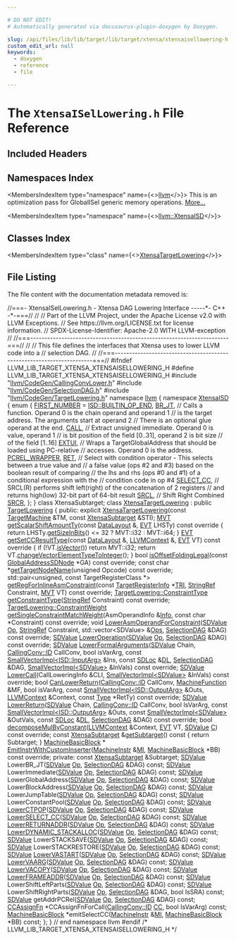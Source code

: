 ```yaml
---

# DO NOT EDIT!
# Automatically generated via docusaurus-plugin-doxygen by Doxygen.

slug: /api/files/lib/lib/target/lib/target/xtensa/xtensaisellowering-h
custom_edit_url: null
keywords:
  - doxygen
  - reference
  - file

---
```





# The `XtensaISelLowering.h` File Reference

<DoxygenPage pluginConfig={pluginConfig}>



## Included Headers

<IncludesList>
<IncludesListItem
  filePath="llvm/CodeGen/CallingConvLower.h"
  permalink="/docs/api/files/include/include/llvm/include/llvm/codegen/callingconvlower-h"
  isLocal="true" />
<IncludesListItem
  filePath="llvm/CodeGen/SelectionDAG.h"
  permalink="/docs/api/files/include/include/llvm/include/llvm/codegen/selectiondag-h"
  isLocal="true" />
<IncludesListItem
  filePath="llvm/CodeGen/TargetLowering.h"
  permalink="/docs/api/files/include/include/llvm/include/llvm/codegen/targetlowering-h"
  isLocal="true" />
</IncludesList>

## Namespaces Index

<MembersIndex>

<MembersIndexItem
  type="namespace"
  name={<><a href="/docs/api/namespaces/llvm">llvm</a></>}>
This is an optimization pass for GlobalISel generic memory operations. <a href="/docs/api/namespaces/llvm/#details">More...</a>
</MembersIndexItem>

<MembersIndexItem
  type="namespace"
  name={<><a href="/docs/api/namespaces/llvm/xtensaisd">llvm::XtensaISD</a></>}>
</MembersIndexItem>

</MembersIndex>

## Classes Index

<MembersIndex>

<MembersIndexItem
  type="class"
  name={<><a href="/docs/api/classes/llvm/xtensatargetlowering">XtensaTargetLowering</a></>}>
</MembersIndexItem>

</MembersIndex>


## File Listing

The file content with the documentation metadata removed is:

<ProgramListing>

<Link id="l00001" /><CodeLine lineNumber="1"><span class="doxyHighlightComment">//===- XtensaISelLowering.h - Xtensa DAG Lowering Interface -----&#42;- C++ -&#42;-===//</span></CodeLine>
<Link id="l00002" /><CodeLine lineNumber="2"><span class="doxyHighlightComment">//</span></CodeLine>
<Link id="l00003" /><CodeLine lineNumber="3"><span class="doxyHighlightComment">// Part of the LLVM Project, under the Apache License v2.0 with LLVM Exceptions.</span></CodeLine>
<Link id="l00004" /><CodeLine lineNumber="4"><span class="doxyHighlightComment">// See https://llvm.org/LICENSE.txt for license information.</span></CodeLine>
<Link id="l00005" /><CodeLine lineNumber="5"><span class="doxyHighlightComment">// SPDX-License-Identifier: Apache-2.0 WITH LLVM-exception</span></CodeLine>
<Link id="l00006" /><CodeLine lineNumber="6"><span class="doxyHighlightComment">//</span></CodeLine>
<Link id="l00007" /><CodeLine lineNumber="7"><span class="doxyHighlightComment">//===----------------------------------------------------------------------===//</span></CodeLine>
<Link id="l00008" /><CodeLine lineNumber="8"><span class="doxyHighlightComment">//</span></CodeLine>
<Link id="l00009" /><CodeLine lineNumber="9"><span class="doxyHighlightComment">// This file defines the interfaces that Xtensa uses to lower LLVM code into a</span></CodeLine>
<Link id="l00010" /><CodeLine lineNumber="10"><span class="doxyHighlightComment">// selection DAG.</span></CodeLine>
<Link id="l00011" /><CodeLine lineNumber="11"><span class="doxyHighlightComment">//</span></CodeLine>
<Link id="l00012" /><CodeLine lineNumber="12"><span class="doxyHighlightComment">//===----------------------------------------------------------------------===//</span></CodeLine>
<Link id="l00013" /><CodeLine lineNumber="13"></CodeLine>
<Link id="l00014" /><CodeLine lineNumber="14"><span class="doxyHighlightPreprocessor">#ifndef LLVM&#95;LIB&#95;TARGET&#95;XTENSA&#95;XTENSAISELLOWERING&#95;H</span></CodeLine>
<Link id="l00015" /><CodeLine lineNumber="15"><span class="doxyHighlightPreprocessor">#define LLVM&#95;LIB&#95;TARGET&#95;XTENSA&#95;XTENSAISELLOWERING&#95;H</span></CodeLine>
<Link id="l00016" /><CodeLine lineNumber="16"></CodeLine>
<Link id="l00017" /><CodeLine lineNumber="17"><span class="doxyHighlightPreprocessor">#include &quot;<a href="/docs/api/files/include/include/llvm/include/llvm/codegen/callingconvlower-h">llvm/CodeGen/CallingConvLower.h</a>&quot;</span></CodeLine>
<Link id="l00018" /><CodeLine lineNumber="18"><span class="doxyHighlightPreprocessor">#include &quot;<a href="/docs/api/files/include/include/llvm/include/llvm/codegen/selectiondag-h">llvm/CodeGen/SelectionDAG.h</a>&quot;</span></CodeLine>
<Link id="l00019" /><CodeLine lineNumber="19"><span class="doxyHighlightPreprocessor">#include &quot;<a href="/docs/api/files/include/include/llvm/include/llvm/codegen/targetlowering-h">llvm/CodeGen/TargetLowering.h</a>&quot;</span></CodeLine>
<Link id="l00020" /><CodeLine lineNumber="20"></CodeLine>
<Link id="l00021" /><CodeLine lineNumber="21"><span class="doxyHighlightKeyword">namespace </span><span class="doxyHighlight"><a href="/docs/api/namespaces/llvm">llvm</a> &#123;</span></CodeLine>
<Link id="l00022" /><CodeLine lineNumber="22"></CodeLine>
<Link id="l00023" /><CodeLine lineNumber="23" lineLink="/docs/api/namespaces/llvm/xtensaisd"><span class="doxyHighlightKeyword">namespace </span><span class="doxyHighlight"><a href="/docs/api/namespaces/llvm/xtensaisd">XtensaISD</a> &#123;</span></CodeLine>
<Link id="l00024" /><CodeLine lineNumber="24"><span class="doxyHighlightKeyword">enum</span><span class="doxyHighlight"> &#123;</span></CodeLine>
<Link id="l00025" /><CodeLine lineNumber="25" lineLink="/docs/api/namespaces/llvm/xtensaisd/#a3eb6226de105f9ca6357897d03118c68ae36b7407032825e0b315e3289caa6b16"><span class="doxyHighlight">  <a href="/docs/api/namespaces/llvm/xtensaisd/#a3eb6226de105f9ca6357897d03118c68ae36b7407032825e0b315e3289caa6b16">FIRST&#95;NUMBER</a> = <a href="/docs/api/namespaces/llvm/isd/#a22ea9cec080dd5f4f47ba234c2f59110a477ef80c70c7359199eace0e5d3133b1">ISD::BUILTIN&#95;OP&#95;END</a>,</span></CodeLine>
<Link id="l00026" /><CodeLine lineNumber="26" lineLink="/docs/api/namespaces/llvm/xtensaisd/#a3eb6226de105f9ca6357897d03118c68a5f2a10771a35d4c75e8faed9142f86e0"><span class="doxyHighlight">  <a href="/docs/api/namespaces/llvm/xtensaisd/#a3eb6226de105f9ca6357897d03118c68a5f2a10771a35d4c75e8faed9142f86e0">BR&#95;JT</a>,</span></CodeLine>
<Link id="l00027" /><CodeLine lineNumber="27"></CodeLine>
<Link id="l00028" /><CodeLine lineNumber="28"><span class="doxyHighlight">  </span><span class="doxyHighlightComment">// Calls a function.  Operand 0 is the chain operand and operand 1</span></CodeLine>
<Link id="l00029" /><CodeLine lineNumber="29"><span class="doxyHighlight">  </span><span class="doxyHighlightComment">// is the target address.  The arguments start at operand 2</span></CodeLine>
<Link id="l00030" /><CodeLine lineNumber="30"><span class="doxyHighlight">  </span><span class="doxyHighlightComment">// There is an optional glue operand at the end.</span></CodeLine>
<Link id="l00031" /><CodeLine lineNumber="31" lineLink="/docs/api/namespaces/llvm/xtensaisd/#a3eb6226de105f9ca6357897d03118c68abe63db912fba08c534950d33d0f030b6"><span class="doxyHighlight">  <a href="/docs/api/namespaces/llvm/xtensaisd/#a3eb6226de105f9ca6357897d03118c68abe63db912fba08c534950d33d0f030b6">CALL</a>,</span></CodeLine>
<Link id="l00032" /><CodeLine lineNumber="32"></CodeLine>
<Link id="l00033" /><CodeLine lineNumber="33"><span class="doxyHighlight">  </span><span class="doxyHighlightComment">// Extract unsigned immediate. Operand 0 is value, operand 1</span></CodeLine>
<Link id="l00034" /><CodeLine lineNumber="34"><span class="doxyHighlight">  </span><span class="doxyHighlightComment">// is bit position of the field &#91;0..31&#93;, operand 2 is bit size</span></CodeLine>
<Link id="l00035" /><CodeLine lineNumber="35"><span class="doxyHighlight">  </span><span class="doxyHighlightComment">// of the field &#91;1..16&#93;</span></CodeLine>
<Link id="l00036" /><CodeLine lineNumber="36" lineLink="/docs/api/namespaces/llvm/xtensaisd/#a3eb6226de105f9ca6357897d03118c68ac5018082c4630e8399056e12b14289f4"><span class="doxyHighlight">  <a href="/docs/api/namespaces/llvm/xtensaisd/#a3eb6226de105f9ca6357897d03118c68ac5018082c4630e8399056e12b14289f4">EXTUI</a>,</span></CodeLine>
<Link id="l00037" /><CodeLine lineNumber="37"></CodeLine>
<Link id="l00038" /><CodeLine lineNumber="38"><span class="doxyHighlight">  </span><span class="doxyHighlightComment">// Wraps a TargetGlobalAddress that should be loaded using PC-relative</span></CodeLine>
<Link id="l00039" /><CodeLine lineNumber="39"><span class="doxyHighlight">  </span><span class="doxyHighlightComment">// accesses.  Operand 0 is the address.</span></CodeLine>
<Link id="l00040" /><CodeLine lineNumber="40" lineLink="/docs/api/namespaces/llvm/xtensaisd/#a3eb6226de105f9ca6357897d03118c68a0ae4f9ac3aad9262cc88d8589c79dda4"><span class="doxyHighlight">  <a href="/docs/api/namespaces/llvm/xtensaisd/#a3eb6226de105f9ca6357897d03118c68a0ae4f9ac3aad9262cc88d8589c79dda4">PCREL&#95;WRAPPER</a>,</span></CodeLine>
<Link id="l00041" /><CodeLine lineNumber="41" lineLink="/docs/api/namespaces/llvm/xtensaisd/#a3eb6226de105f9ca6357897d03118c68a0de4867f71e2762ccba487ed3a2ba115"><span class="doxyHighlight">  <a href="/docs/api/namespaces/llvm/xtensaisd/#a3eb6226de105f9ca6357897d03118c68a0de4867f71e2762ccba487ed3a2ba115">RET</a>,</span></CodeLine>
<Link id="l00042" /><CodeLine lineNumber="42"></CodeLine>
<Link id="l00043" /><CodeLine lineNumber="43"><span class="doxyHighlight">  </span><span class="doxyHighlightComment">// Select with condition operator - This selects between a true value and</span></CodeLine>
<Link id="l00044" /><CodeLine lineNumber="44"><span class="doxyHighlight">  </span><span class="doxyHighlightComment">// a false value (ops #2 and #3) based on the boolean result of comparing</span></CodeLine>
<Link id="l00045" /><CodeLine lineNumber="45"><span class="doxyHighlight">  </span><span class="doxyHighlightComment">// the lhs and rhs (ops #0 and #1) of a conditional expression with the</span></CodeLine>
<Link id="l00046" /><CodeLine lineNumber="46"><span class="doxyHighlight">  </span><span class="doxyHighlightComment">// condition code in op #4</span></CodeLine>
<Link id="l00047" /><CodeLine lineNumber="47" lineLink="/docs/api/namespaces/llvm/xtensaisd/#a3eb6226de105f9ca6357897d03118c68a010549c13b9242ca1660c3a322f75903"><span class="doxyHighlight">  <a href="/docs/api/namespaces/llvm/xtensaisd/#a3eb6226de105f9ca6357897d03118c68a010549c13b9242ca1660c3a322f75903">SELECT&#95;CC</a>,</span></CodeLine>
<Link id="l00048" /><CodeLine lineNumber="48"></CodeLine>
<Link id="l00049" /><CodeLine lineNumber="49"><span class="doxyHighlight">  </span><span class="doxyHighlightComment">// SRCL(R) performs shift left(right) of the concatenation of 2 registers</span></CodeLine>
<Link id="l00050" /><CodeLine lineNumber="50"><span class="doxyHighlight">  </span><span class="doxyHighlightComment">// and returns high(low) 32-bit part of 64-bit result</span></CodeLine>
<Link id="l00051" /><CodeLine lineNumber="51" lineLink="/docs/api/namespaces/llvm/xtensaisd/#a3eb6226de105f9ca6357897d03118c68a942e8c408c377c31d61c94a32ad7844e"><span class="doxyHighlight">  <a href="/docs/api/namespaces/llvm/xtensaisd/#a3eb6226de105f9ca6357897d03118c68a942e8c408c377c31d61c94a32ad7844e">SRCL</a>,</span></CodeLine>
<Link id="l00052" /><CodeLine lineNumber="52"><span class="doxyHighlight">  </span><span class="doxyHighlightComment">// Shift Right Combined</span></CodeLine>
<Link id="l00053" /><CodeLine lineNumber="53" lineLink="/docs/api/namespaces/llvm/xtensaisd/#a3eb6226de105f9ca6357897d03118c68a2ccc4c16b7e1057800a40e148996ef1c"><span class="doxyHighlight">  <a href="/docs/api/namespaces/llvm/xtensaisd/#a3eb6226de105f9ca6357897d03118c68a2ccc4c16b7e1057800a40e148996ef1c">SRCR</a>,</span></CodeLine>
<Link id="l00054" /><CodeLine lineNumber="54"><span class="doxyHighlight">&#125;;</span></CodeLine>
<Link id="l00055" /><CodeLine lineNumber="55"><span class="doxyHighlight">&#125;</span></CodeLine>
<Link id="l00056" /><CodeLine lineNumber="56"></CodeLine>
<Link id="l00057" /><CodeLine lineNumber="57"><span class="doxyHighlightKeyword">class </span><span class="doxyHighlight">XtensaSubtarget;</span></CodeLine>
<Link id="l00058" /><CodeLine lineNumber="58"></CodeLine>
<Link id="l00059" /><CodeLine lineNumber="59" lineLink="/docs/api/classes/llvm/xtensatargetlowering"><span class="doxyHighlightKeyword">class </span><span class="doxyHighlight"><a href="/docs/api/classes/llvm/xtensatargetlowering/#aba6b81d79ae2a26a70f9dedd4a21aee9">XtensaTargetLowering</a> : </span><span class="doxyHighlightKeyword">public</span><span class="doxyHighlight"> <a href="/docs/api/classes/llvm/targetlowering/#aaa96f111a59a7a2e7f9c689b344543df">TargetLowering</a> &#123;</span></CodeLine>
<Link id="l00060" /><CodeLine lineNumber="60"><span class="doxyHighlightKeyword">public</span><span class="doxyHighlight">:</span></CodeLine>
<Link id="l00061" /><CodeLine lineNumber="61"><span class="doxyHighlight">  </span><span class="doxyHighlightKeyword">explicit</span><span class="doxyHighlight"> <a href="/docs/api/classes/llvm/xtensatargetlowering/#aba6b81d79ae2a26a70f9dedd4a21aee9">XtensaTargetLowering</a>(</span><span class="doxyHighlightKeyword">const</span><span class="doxyHighlight"> <a href="/docs/api/classes/llvm/targetmachine">TargetMachine</a> &amp;TM,</span></CodeLine>
<Link id="l00062" /><CodeLine lineNumber="62"><span class="doxyHighlight">                                </span><span class="doxyHighlightKeyword">const</span><span class="doxyHighlight"> <a href="/docs/api/classes/llvm/xtensasubtarget">XtensaSubtarget</a> &amp;STI);</span></CodeLine>
<Link id="l00063" /><CodeLine lineNumber="63"></CodeLine>
<Link id="l00064" /><CodeLine lineNumber="64" lineLink="/docs/api/classes/llvm/xtensatargetlowering/#a770ff017bd46a0f9737ad642fe0ab5e1"><span class="doxyHighlight">  <a href="/docs/api/classes/llvm/mvt">MVT</a> <a href="/docs/api/classes/llvm/xtensatargetlowering/#a770ff017bd46a0f9737ad642fe0ab5e1">getScalarShiftAmountTy</a>(</span><span class="doxyHighlightKeyword">const</span><span class="doxyHighlight"> <a href="/docs/api/classes/llvm/datalayout">DataLayout</a> &amp;, <a href="/docs/api/structs/llvm/evt">EVT</a> LHSTy)</span><span class="doxyHighlightKeyword"> const override </span><span class="doxyHighlight">&#123;</span></CodeLine>
<Link id="l00065" /><CodeLine lineNumber="65"><span class="doxyHighlight">    </span><span class="doxyHighlightKeywordFlow">return</span><span class="doxyHighlight"> LHSTy.<a href="/docs/api/structs/llvm/evt/#a45e76d44a189e456d52e37ba3dda0fce">getSizeInBits</a>() &lt;= 32 ? MVT::i32 : MVT::i64;</span></CodeLine>
<Link id="l00066" /><CodeLine lineNumber="66"><span class="doxyHighlight">  &#125;</span></CodeLine>
<Link id="l00067" /><CodeLine lineNumber="67"></CodeLine>
<Link id="l00068" /><CodeLine lineNumber="68" lineLink="/docs/api/classes/llvm/xtensatargetlowering/#a9cd8e49a0ab3c32b798c972a75a6611c"><span class="doxyHighlight">  <a href="/docs/api/structs/llvm/evt">EVT</a> <a href="/docs/api/classes/llvm/xtensatargetlowering/#a9cd8e49a0ab3c32b798c972a75a6611c">getSetCCResultType</a>(</span><span class="doxyHighlightKeyword">const</span><span class="doxyHighlight"> <a href="/docs/api/classes/llvm/datalayout">DataLayout</a> &amp;, <a href="/docs/api/classes/llvm/llvmcontext">LLVMContext</a> &amp;,</span></CodeLine>
<Link id="l00069" /><CodeLine lineNumber="69"><span class="doxyHighlight">                         <a href="/docs/api/structs/llvm/evt">EVT</a> VT)</span><span class="doxyHighlightKeyword"> const override </span><span class="doxyHighlight">&#123;</span></CodeLine>
<Link id="l00070" /><CodeLine lineNumber="70"><span class="doxyHighlight">    </span><span class="doxyHighlightKeywordFlow">if</span><span class="doxyHighlight"> (!VT.<a href="/docs/api/structs/llvm/evt/#aa54976197fff266f4143beb44fc9764c">isVector</a>())</span></CodeLine>
<Link id="l00071" /><CodeLine lineNumber="71"><span class="doxyHighlight">      </span><span class="doxyHighlightKeywordFlow">return</span><span class="doxyHighlight"> MVT::i32;</span></CodeLine>
<Link id="l00072" /><CodeLine lineNumber="72"><span class="doxyHighlight">    </span><span class="doxyHighlightKeywordFlow">return</span><span class="doxyHighlight"> VT.<a href="/docs/api/structs/llvm/evt/#a0351571482fea42a3b326147fb2ce9e2">changeVectorElementTypeToInteger</a>();</span></CodeLine>
<Link id="l00073" /><CodeLine lineNumber="73"><span class="doxyHighlight">  &#125;</span></CodeLine>
<Link id="l00074" /><CodeLine lineNumber="74"></CodeLine>
<Link id="l00075" /><CodeLine lineNumber="75"><span class="doxyHighlight">  </span><span class="doxyHighlightKeywordType">bool</span><span class="doxyHighlight"> <a href="/docs/api/classes/llvm/xtensatargetlowering/#a542c89e47db5eba2d2169bfa53b6751e">isOffsetFoldingLegal</a>(</span><span class="doxyHighlightKeyword">const</span><span class="doxyHighlight"> <a href="/docs/api/classes/llvm/globaladdresssdnode">GlobalAddressSDNode</a> &#42;GA) </span><span class="doxyHighlightKeyword">const override</span><span class="doxyHighlight">;</span></CodeLine>
<Link id="l00076" /><CodeLine lineNumber="76"></CodeLine>
<Link id="l00077" /><CodeLine lineNumber="77"><span class="doxyHighlight">  </span><span class="doxyHighlightKeyword">const</span><span class="doxyHighlight"> </span><span class="doxyHighlightKeywordType">char</span><span class="doxyHighlight"> &#42;<a href="/docs/api/classes/llvm/xtensatargetlowering/#a3756388ee2476f02eba52f573ce2ad76">getTargetNodeName</a>(</span><span class="doxyHighlightKeywordType">unsigned</span><span class="doxyHighlight"> Opcode) </span><span class="doxyHighlightKeyword">const override</span><span class="doxyHighlight">;</span></CodeLine>
<Link id="l00078" /><CodeLine lineNumber="78"></CodeLine>
<Link id="l00079" /><CodeLine lineNumber="79"><span class="doxyHighlight">  std::pair&lt;unsigned, const TargetRegisterClass &#42;&gt;</span></CodeLine>
<Link id="l00080" /><CodeLine lineNumber="80"><span class="doxyHighlight">  <a href="/docs/api/classes/llvm/xtensatargetlowering/#ae09e10149c0fdd82a96ee9252d48354f">getRegForInlineAsmConstraint</a>(</span><span class="doxyHighlightKeyword">const</span><span class="doxyHighlight"> <a href="/docs/api/classes/llvm/targetregisterinfo">TargetRegisterInfo</a> &#42;<a href="/docs/api/files/lib/lib/codegen/machinesink-cpp/#a0f36ed1bc17fc1aa97fe291c439a0698">TRI</a>,</span></CodeLine>
<Link id="l00081" /><CodeLine lineNumber="81"><span class="doxyHighlight">                               <a href="/docs/api/classes/llvm/stringref">StringRef</a> Constraint, <a href="/docs/api/classes/llvm/mvt">MVT</a> VT) </span><span class="doxyHighlightKeyword">const override</span><span class="doxyHighlight">;</span></CodeLine>
<Link id="l00082" /><CodeLine lineNumber="82"></CodeLine>
<Link id="l00083" /><CodeLine lineNumber="83"><span class="doxyHighlight">  <a href="/docs/api/classes/llvm/targetlowering/#a0b0176781cd4fd9f45cc739f1d007116">TargetLowering::ConstraintType</a></span></CodeLine>
<Link id="l00084" /><CodeLine lineNumber="84"><span class="doxyHighlight">  <a href="/docs/api/classes/llvm/xtensatargetlowering/#a4f4aafb669c7b8966f8d921d0c8970ba">getConstraintType</a>(<a href="/docs/api/classes/llvm/stringref">StringRef</a> Constraint) </span><span class="doxyHighlightKeyword">const override</span><span class="doxyHighlight">;</span></CodeLine>
<Link id="l00085" /><CodeLine lineNumber="85"></CodeLine>
<Link id="l00086" /><CodeLine lineNumber="86"><span class="doxyHighlight">  <a href="/docs/api/classes/llvm/targetlowering/#a7f5cab5437026605269663cda7389abc">TargetLowering::ConstraintWeight</a></span></CodeLine>
<Link id="l00087" /><CodeLine lineNumber="87"><span class="doxyHighlight">  <a href="/docs/api/classes/llvm/xtensatargetlowering/#a1050308e21901d5abbab72e0d6e1423a">getSingleConstraintMatchWeight</a>(AsmOperandInfo &amp;<a href="/docs/api/files/lib/lib/codegen/lib/codegen/globalisel/cseinfo-cpp/#a75f8a8519c2c9b30e7c06dc5e256fffa">Info</a>,</span></CodeLine>
<Link id="l00088" /><CodeLine lineNumber="88"><span class="doxyHighlight">                                 </span><span class="doxyHighlightKeyword">const</span><span class="doxyHighlight"> </span><span class="doxyHighlightKeywordType">char</span><span class="doxyHighlight"> &#42;Constraint) </span><span class="doxyHighlightKeyword">const override</span><span class="doxyHighlight">;</span></CodeLine>
<Link id="l00089" /><CodeLine lineNumber="89"></CodeLine>
<Link id="l00090" /><CodeLine lineNumber="90"><span class="doxyHighlight">  </span><span class="doxyHighlightKeywordType">void</span><span class="doxyHighlight"> <a href="/docs/api/classes/llvm/xtensatargetlowering/#ade4062a36853bbacfea3d28b1ae76bf5">LowerAsmOperandForConstraint</a>(<a href="/docs/api/classes/llvm/sdvalue">SDValue</a> <a href="/docs/api/namespaces/llvm/#ab471937b9a227e70c7fe8bd9604014d6">Op</a>, <a href="/docs/api/classes/llvm/stringref">StringRef</a> Constraint,</span></CodeLine>
<Link id="l00091" /><CodeLine lineNumber="91"><span class="doxyHighlight">                                    std::vector&lt;SDValue&gt; &amp;<a href="/docs/api/files/include/include/llvm/include/llvm/demangle/itaniumdemangle-h/#a926d7ce2143863b7a2afda0fca4d2b65">Ops</a>,</span></CodeLine>
<Link id="l00092" /><CodeLine lineNumber="92"><span class="doxyHighlight">                                    <a href="/docs/api/classes/llvm/selectiondag">SelectionDAG</a> &amp;DAG) </span><span class="doxyHighlightKeyword">const override</span><span class="doxyHighlight">;</span></CodeLine>
<Link id="l00093" /><CodeLine lineNumber="93"></CodeLine>
<Link id="l00094" /><CodeLine lineNumber="94"><span class="doxyHighlight">  <a href="/docs/api/classes/llvm/sdvalue">SDValue</a> <a href="/docs/api/classes/llvm/xtensatargetlowering/#af404c939126f9a531500bb96e29f2600">LowerOperation</a>(<a href="/docs/api/classes/llvm/sdvalue">SDValue</a> <a href="/docs/api/namespaces/llvm/#ab471937b9a227e70c7fe8bd9604014d6">Op</a>, <a href="/docs/api/classes/llvm/selectiondag">SelectionDAG</a> &amp;DAG) </span><span class="doxyHighlightKeyword">const override</span><span class="doxyHighlight">;</span></CodeLine>
<Link id="l00095" /><CodeLine lineNumber="95"></CodeLine>
<Link id="l00096" /><CodeLine lineNumber="96"><span class="doxyHighlight">  <a href="/docs/api/classes/llvm/sdvalue">SDValue</a> <a href="/docs/api/classes/llvm/xtensatargetlowering/#a77be04627b4e9afad340db307d1dbc3a">LowerFormalArguments</a>(<a href="/docs/api/classes/llvm/sdvalue">SDValue</a> Chain, <a href="/docs/api/namespaces/llvm/callingconv/#abdf8cf606905c10634e831390981b0ed">CallingConv::ID</a> CallConv,</span></CodeLine>
<Link id="l00097" /><CodeLine lineNumber="97"><span class="doxyHighlight">                               </span><span class="doxyHighlightKeywordType">bool</span><span class="doxyHighlight"> isVarArg,</span></CodeLine>
<Link id="l00098" /><CodeLine lineNumber="98"><span class="doxyHighlight">                               </span><span class="doxyHighlightKeyword">const</span><span class="doxyHighlight"> <a href="/docs/api/classes/llvm/smallvectorimpl">SmallVectorImpl&lt;ISD::InputArg&gt;</a> &amp;Ins,</span></CodeLine>
<Link id="l00099" /><CodeLine lineNumber="99"><span class="doxyHighlight">                               </span><span class="doxyHighlightKeyword">const</span><span class="doxyHighlight"> <a href="/docs/api/classes/llvm/sdloc">SDLoc</a> &amp;<a href="/docs/api/files/lib/lib/target/lib/target/arm/armslshardening-cpp/#ad467c4ab9119043f9b7750ab986be61a">DL</a>, <a href="/docs/api/classes/llvm/selectiondag">SelectionDAG</a> &amp;DAG,</span></CodeLine>
<Link id="l00100" /><CodeLine lineNumber="100"><span class="doxyHighlight">                               <a href="/docs/api/classes/llvm/smallvectorimpl">SmallVectorImpl&lt;SDValue&gt;</a> &amp;InVals) </span><span class="doxyHighlightKeyword">const override</span><span class="doxyHighlight">;</span></CodeLine>
<Link id="l00101" /><CodeLine lineNumber="101"></CodeLine>
<Link id="l00102" /><CodeLine lineNumber="102"><span class="doxyHighlight">  <a href="/docs/api/classes/llvm/sdvalue">SDValue</a> <a href="/docs/api/classes/llvm/xtensatargetlowering/#ab0d338abd21b7cc0711741b492330a9d">LowerCall</a>(CallLoweringInfo &amp;CLI,</span></CodeLine>
<Link id="l00103" /><CodeLine lineNumber="103"><span class="doxyHighlight">                    <a href="/docs/api/classes/llvm/smallvectorimpl">SmallVectorImpl&lt;SDValue&gt;</a> &amp;InVals) </span><span class="doxyHighlightKeyword">const override</span><span class="doxyHighlight">;</span></CodeLine>
<Link id="l00104" /><CodeLine lineNumber="104"></CodeLine>
<Link id="l00105" /><CodeLine lineNumber="105"><span class="doxyHighlight">  </span><span class="doxyHighlightKeywordType">bool</span><span class="doxyHighlight"> <a href="/docs/api/classes/llvm/xtensatargetlowering/#a0ef3861cd7e199258ea335fde02a608c">CanLowerReturn</a>(<a href="/docs/api/namespaces/llvm/callingconv/#abdf8cf606905c10634e831390981b0ed">CallingConv::ID</a> CallConv, <a href="/docs/api/classes/llvm/machinefunction">MachineFunction</a> &amp;MF,</span></CodeLine>
<Link id="l00106" /><CodeLine lineNumber="106"><span class="doxyHighlight">                      </span><span class="doxyHighlightKeywordType">bool</span><span class="doxyHighlight"> isVarArg,</span></CodeLine>
<Link id="l00107" /><CodeLine lineNumber="107"><span class="doxyHighlight">                      </span><span class="doxyHighlightKeyword">const</span><span class="doxyHighlight"> <a href="/docs/api/classes/llvm/smallvectorimpl">SmallVectorImpl&lt;ISD::OutputArg&gt;</a> &amp;Outs,</span></CodeLine>
<Link id="l00108" /><CodeLine lineNumber="108"><span class="doxyHighlight">                      <a href="/docs/api/classes/llvm/llvmcontext">LLVMContext</a> &amp;Context, </span><span class="doxyHighlightKeyword">const</span><span class="doxyHighlight"> <a href="/docs/api/classes/llvm/type">Type</a> &#42;RetTy) </span><span class="doxyHighlightKeyword">const override</span><span class="doxyHighlight">;</span></CodeLine>
<Link id="l00109" /><CodeLine lineNumber="109"></CodeLine>
<Link id="l00110" /><CodeLine lineNumber="110"><span class="doxyHighlight">  <a href="/docs/api/classes/llvm/sdvalue">SDValue</a> <a href="/docs/api/classes/llvm/xtensatargetlowering/#ae491d50e304bf7057a2f4dfbf1650e56">LowerReturn</a>(<a href="/docs/api/classes/llvm/sdvalue">SDValue</a> Chain, <a href="/docs/api/namespaces/llvm/callingconv/#abdf8cf606905c10634e831390981b0ed">CallingConv::ID</a> CallConv, </span><span class="doxyHighlightKeywordType">bool</span><span class="doxyHighlight"> IsVarArg,</span></CodeLine>
<Link id="l00111" /><CodeLine lineNumber="111"><span class="doxyHighlight">                      </span><span class="doxyHighlightKeyword">const</span><span class="doxyHighlight"> <a href="/docs/api/classes/llvm/smallvectorimpl">SmallVectorImpl&lt;ISD::OutputArg&gt;</a> &amp;Outs,</span></CodeLine>
<Link id="l00112" /><CodeLine lineNumber="112"><span class="doxyHighlight">                      </span><span class="doxyHighlightKeyword">const</span><span class="doxyHighlight"> <a href="/docs/api/classes/llvm/smallvectorimpl">SmallVectorImpl&lt;SDValue&gt;</a> &amp;OutVals, </span><span class="doxyHighlightKeyword">const</span><span class="doxyHighlight"> <a href="/docs/api/classes/llvm/sdloc">SDLoc</a> &amp;<a href="/docs/api/files/lib/lib/target/lib/target/arm/armslshardening-cpp/#ad467c4ab9119043f9b7750ab986be61a">DL</a>,</span></CodeLine>
<Link id="l00113" /><CodeLine lineNumber="113"><span class="doxyHighlight">                      <a href="/docs/api/classes/llvm/selectiondag">SelectionDAG</a> &amp;DAG) </span><span class="doxyHighlightKeyword">const override</span><span class="doxyHighlight">;</span></CodeLine>
<Link id="l00114" /><CodeLine lineNumber="114"></CodeLine>
<Link id="l00115" /><CodeLine lineNumber="115"><span class="doxyHighlight">  </span><span class="doxyHighlightKeywordType">bool</span><span class="doxyHighlight"> <a href="/docs/api/classes/llvm/xtensatargetlowering/#a5aaa4e25dcb7c49efaa3a2a5423a9416">decomposeMulByConstant</a>(<a href="/docs/api/classes/llvm/llvmcontext">LLVMContext</a> &amp;Context, <a href="/docs/api/structs/llvm/evt">EVT</a> VT,</span></CodeLine>
<Link id="l00116" /><CodeLine lineNumber="116"><span class="doxyHighlight">                              <a href="/docs/api/classes/llvm/sdvalue">SDValue</a> <a href="/docs/api/namespaces/llvm/callingconv/#ac6aa1387c4375260e2468eb5a77fdb4cafd841a49aec1539bc88abc8ff9e170fb">C</a>) </span><span class="doxyHighlightKeyword">const override</span><span class="doxyHighlight">;</span></CodeLine>
<Link id="l00117" /><CodeLine lineNumber="117"></CodeLine>
<Link id="l00118" /><CodeLine lineNumber="118" lineLink="/docs/api/classes/llvm/xtensatargetlowering/#ac2acaf543a7eb3e26cc5248276b857ed"><span class="doxyHighlight">  </span><span class="doxyHighlightKeyword">const</span><span class="doxyHighlight"> <a href="/docs/api/classes/llvm/xtensasubtarget">XtensaSubtarget</a> &amp;<a href="/docs/api/classes/llvm/xtensatargetlowering/#ac2acaf543a7eb3e26cc5248276b857ed">getSubtarget</a>()</span><span class="doxyHighlightKeyword"> const </span><span class="doxyHighlight">&#123; </span><span class="doxyHighlightKeywordFlow">return</span><span class="doxyHighlight"> Subtarget; &#125;</span></CodeLine>
<Link id="l00119" /><CodeLine lineNumber="119"></CodeLine>
<Link id="l00120" /><CodeLine lineNumber="120"><span class="doxyHighlight">  <a href="/docs/api/classes/llvm/machinebasicblock">MachineBasicBlock</a> &#42;</span></CodeLine>
<Link id="l00121" /><CodeLine lineNumber="121"><span class="doxyHighlight">  <a href="/docs/api/classes/llvm/xtensatargetlowering/#a775585bc8deb45317ddd4274b0055d41">EmitInstrWithCustomInserter</a>(<a href="/docs/api/classes/llvm/machineinstr">MachineInstr</a> &amp;<a href="/docs/api/files/lib/lib/codegen/lib/codegen/globalisel/irtranslator-cpp/#abe44dfdea65b4f7e11e0a608ab708b76">MI</a>,</span></CodeLine>
<Link id="l00122" /><CodeLine lineNumber="122"><span class="doxyHighlight">                              <a href="/docs/api/classes/llvm/machinebasicblock">MachineBasicBlock</a> &#42;BB) </span><span class="doxyHighlightKeyword">const override</span><span class="doxyHighlight">;</span></CodeLine>
<Link id="l00123" /><CodeLine lineNumber="123"></CodeLine>
<Link id="l00124" /><CodeLine lineNumber="124"><span class="doxyHighlightKeyword">private</span><span class="doxyHighlight">:</span></CodeLine>
<Link id="l00125" /><CodeLine lineNumber="125"><span class="doxyHighlight">  </span><span class="doxyHighlightKeyword">const</span><span class="doxyHighlight"> <a href="/docs/api/classes/llvm/xtensasubtarget">XtensaSubtarget</a> &amp;Subtarget;</span></CodeLine>
<Link id="l00126" /><CodeLine lineNumber="126"></CodeLine>
<Link id="l00127" /><CodeLine lineNumber="127"><span class="doxyHighlight">  <a href="/docs/api/classes/llvm/sdvalue">SDValue</a> LowerBR&#95;JT(<a href="/docs/api/classes/llvm/sdvalue">SDValue</a> <a href="/docs/api/namespaces/llvm/#ab471937b9a227e70c7fe8bd9604014d6">Op</a>, <a href="/docs/api/classes/llvm/selectiondag">SelectionDAG</a> &amp;DAG) </span><span class="doxyHighlightKeyword">const</span><span class="doxyHighlight">;</span></CodeLine>
<Link id="l00128" /><CodeLine lineNumber="128"></CodeLine>
<Link id="l00129" /><CodeLine lineNumber="129"><span class="doxyHighlight">  <a href="/docs/api/classes/llvm/sdvalue">SDValue</a> LowerImmediate(<a href="/docs/api/classes/llvm/sdvalue">SDValue</a> <a href="/docs/api/namespaces/llvm/#ab471937b9a227e70c7fe8bd9604014d6">Op</a>, <a href="/docs/api/classes/llvm/selectiondag">SelectionDAG</a> &amp;DAG) </span><span class="doxyHighlightKeyword">const</span><span class="doxyHighlight">;</span></CodeLine>
<Link id="l00130" /><CodeLine lineNumber="130"></CodeLine>
<Link id="l00131" /><CodeLine lineNumber="131"><span class="doxyHighlight">  <a href="/docs/api/classes/llvm/sdvalue">SDValue</a> LowerGlobalAddress(<a href="/docs/api/classes/llvm/sdvalue">SDValue</a> <a href="/docs/api/namespaces/llvm/#ab471937b9a227e70c7fe8bd9604014d6">Op</a>, <a href="/docs/api/classes/llvm/selectiondag">SelectionDAG</a> &amp;DAG) </span><span class="doxyHighlightKeyword">const</span><span class="doxyHighlight">;</span></CodeLine>
<Link id="l00132" /><CodeLine lineNumber="132"></CodeLine>
<Link id="l00133" /><CodeLine lineNumber="133"><span class="doxyHighlight">  <a href="/docs/api/classes/llvm/sdvalue">SDValue</a> LowerBlockAddress(<a href="/docs/api/classes/llvm/sdvalue">SDValue</a> <a href="/docs/api/namespaces/llvm/#ab471937b9a227e70c7fe8bd9604014d6">Op</a>, <a href="/docs/api/classes/llvm/selectiondag">SelectionDAG</a> &amp;DAG) </span><span class="doxyHighlightKeyword">const</span><span class="doxyHighlight">;</span></CodeLine>
<Link id="l00134" /><CodeLine lineNumber="134"></CodeLine>
<Link id="l00135" /><CodeLine lineNumber="135"><span class="doxyHighlight">  <a href="/docs/api/classes/llvm/sdvalue">SDValue</a> LowerJumpTable(<a href="/docs/api/classes/llvm/sdvalue">SDValue</a> <a href="/docs/api/namespaces/llvm/#ab471937b9a227e70c7fe8bd9604014d6">Op</a>, <a href="/docs/api/classes/llvm/selectiondag">SelectionDAG</a> &amp;DAG) </span><span class="doxyHighlightKeyword">const</span><span class="doxyHighlight">;</span></CodeLine>
<Link id="l00136" /><CodeLine lineNumber="136"></CodeLine>
<Link id="l00137" /><CodeLine lineNumber="137"><span class="doxyHighlight">  <a href="/docs/api/classes/llvm/sdvalue">SDValue</a> LowerConstantPool(<a href="/docs/api/classes/llvm/sdvalue">SDValue</a> <a href="/docs/api/namespaces/llvm/#ab471937b9a227e70c7fe8bd9604014d6">Op</a>, <a href="/docs/api/classes/llvm/selectiondag">SelectionDAG</a> &amp;DAG) </span><span class="doxyHighlightKeyword">const</span><span class="doxyHighlight">;</span></CodeLine>
<Link id="l00138" /><CodeLine lineNumber="138"></CodeLine>
<Link id="l00139" /><CodeLine lineNumber="139"><span class="doxyHighlight">  <a href="/docs/api/classes/llvm/sdvalue">SDValue</a> <a href="/docs/api/files/lib/lib/codegen/intrinsiclowering-cpp/#ade8fbcac63ba4f738ae2de92a195becc">LowerCTPOP</a>(<a href="/docs/api/classes/llvm/sdvalue">SDValue</a> <a href="/docs/api/namespaces/llvm/#ab471937b9a227e70c7fe8bd9604014d6">Op</a>, <a href="/docs/api/classes/llvm/selectiondag">SelectionDAG</a> &amp;DAG) </span><span class="doxyHighlightKeyword">const</span><span class="doxyHighlight">;</span></CodeLine>
<Link id="l00140" /><CodeLine lineNumber="140"></CodeLine>
<Link id="l00141" /><CodeLine lineNumber="141"><span class="doxyHighlight">  <a href="/docs/api/classes/llvm/sdvalue">SDValue</a> <a href="/docs/api/files/lib/lib/target/lib/target/sparc/sparcisellowering-cpp/#ad6539bf0f1a9d3264ca7797741a5fbe6">LowerSELECT&#95;CC</a>(<a href="/docs/api/classes/llvm/sdvalue">SDValue</a> <a href="/docs/api/namespaces/llvm/#ab471937b9a227e70c7fe8bd9604014d6">Op</a>, <a href="/docs/api/classes/llvm/selectiondag">SelectionDAG</a> &amp;DAG) </span><span class="doxyHighlightKeyword">const</span><span class="doxyHighlight">;</span></CodeLine>
<Link id="l00142" /><CodeLine lineNumber="142"></CodeLine>
<Link id="l00143" /><CodeLine lineNumber="143"><span class="doxyHighlight">  <a href="/docs/api/classes/llvm/sdvalue">SDValue</a> <a href="/docs/api/files/lib/lib/target/lib/target/sparc/sparcisellowering-cpp/#afa7dd71b99cc3f038bc3f91104cf66ee">LowerRETURNADDR</a>(<a href="/docs/api/classes/llvm/sdvalue">SDValue</a> <a href="/docs/api/namespaces/llvm/#ab471937b9a227e70c7fe8bd9604014d6">Op</a>, <a href="/docs/api/classes/llvm/selectiondag">SelectionDAG</a> &amp;DAG) </span><span class="doxyHighlightKeyword">const</span><span class="doxyHighlight">;</span></CodeLine>
<Link id="l00144" /><CodeLine lineNumber="144"></CodeLine>
<Link id="l00145" /><CodeLine lineNumber="145"><span class="doxyHighlight">  <a href="/docs/api/classes/llvm/sdvalue">SDValue</a> <a href="/docs/api/files/lib/lib/target/lib/target/sparc/sparcisellowering-cpp/#a5a204a396ded16cd692c0dc91ce216f4">LowerDYNAMIC&#95;STACKALLOC</a>(<a href="/docs/api/classes/llvm/sdvalue">SDValue</a> <a href="/docs/api/namespaces/llvm/#ab471937b9a227e70c7fe8bd9604014d6">Op</a>, <a href="/docs/api/classes/llvm/selectiondag">SelectionDAG</a> &amp;DAG) </span><span class="doxyHighlightKeyword">const</span><span class="doxyHighlight">;</span></CodeLine>
<Link id="l00146" /><CodeLine lineNumber="146"></CodeLine>
<Link id="l00147" /><CodeLine lineNumber="147"><span class="doxyHighlight">  <a href="/docs/api/classes/llvm/sdvalue">SDValue</a> LowerSTACKSAVE(<a href="/docs/api/classes/llvm/sdvalue">SDValue</a> <a href="/docs/api/namespaces/llvm/#ab471937b9a227e70c7fe8bd9604014d6">Op</a>, <a href="/docs/api/classes/llvm/selectiondag">SelectionDAG</a> &amp;DAG) </span><span class="doxyHighlightKeyword">const</span><span class="doxyHighlight">;</span></CodeLine>
<Link id="l00148" /><CodeLine lineNumber="148"></CodeLine>
<Link id="l00149" /><CodeLine lineNumber="149"><span class="doxyHighlight">  <a href="/docs/api/classes/llvm/sdvalue">SDValue</a> LowerSTACKRESTORE(<a href="/docs/api/classes/llvm/sdvalue">SDValue</a> <a href="/docs/api/namespaces/llvm/#ab471937b9a227e70c7fe8bd9604014d6">Op</a>, <a href="/docs/api/classes/llvm/selectiondag">SelectionDAG</a> &amp;DAG) </span><span class="doxyHighlightKeyword">const</span><span class="doxyHighlight">;</span></CodeLine>
<Link id="l00150" /><CodeLine lineNumber="150"></CodeLine>
<Link id="l00151" /><CodeLine lineNumber="151"><span class="doxyHighlight">  <a href="/docs/api/classes/llvm/sdvalue">SDValue</a> <a href="/docs/api/files/lib/lib/target/lib/target/arc/arcisellowering-cpp/#a9ca04dd1028e57cb539334540a46beea">LowerVASTART</a>(<a href="/docs/api/classes/llvm/sdvalue">SDValue</a> <a href="/docs/api/namespaces/llvm/#ab471937b9a227e70c7fe8bd9604014d6">Op</a>, <a href="/docs/api/classes/llvm/selectiondag">SelectionDAG</a> &amp;DAG) </span><span class="doxyHighlightKeyword">const</span><span class="doxyHighlight">;</span></CodeLine>
<Link id="l00152" /><CodeLine lineNumber="152"></CodeLine>
<Link id="l00153" /><CodeLine lineNumber="153"><span class="doxyHighlight">  <a href="/docs/api/classes/llvm/sdvalue">SDValue</a> <a href="/docs/api/files/lib/lib/target/lib/target/sparc/sparcisellowering-cpp/#ae1416413e8b25024ca51882c2e1cd4db">LowerVAARG</a>(<a href="/docs/api/classes/llvm/sdvalue">SDValue</a> <a href="/docs/api/namespaces/llvm/#ab471937b9a227e70c7fe8bd9604014d6">Op</a>, <a href="/docs/api/classes/llvm/selectiondag">SelectionDAG</a> &amp;DAG) </span><span class="doxyHighlightKeyword">const</span><span class="doxyHighlight">;</span></CodeLine>
<Link id="l00154" /><CodeLine lineNumber="154"></CodeLine>
<Link id="l00155" /><CodeLine lineNumber="155"><span class="doxyHighlight">  <a href="/docs/api/classes/llvm/sdvalue">SDValue</a> <a href="/docs/api/files/lib/lib/target/lib/target/x86/x86isellowering-cpp/#a84269093cb913d8f68ea84f72d75dee1">LowerVACOPY</a>(<a href="/docs/api/classes/llvm/sdvalue">SDValue</a> <a href="/docs/api/namespaces/llvm/#ab471937b9a227e70c7fe8bd9604014d6">Op</a>, <a href="/docs/api/classes/llvm/selectiondag">SelectionDAG</a> &amp;DAG) </span><span class="doxyHighlightKeyword">const</span><span class="doxyHighlight">;</span></CodeLine>
<Link id="l00156" /><CodeLine lineNumber="156"></CodeLine>
<Link id="l00157" /><CodeLine lineNumber="157"><span class="doxyHighlight">  <a href="/docs/api/classes/llvm/sdvalue">SDValue</a> <a href="/docs/api/files/lib/lib/target/lib/target/sparc/sparcisellowering-cpp/#a6db5b08ff3c4b9eb3b6892f59612f526">LowerFRAMEADDR</a>(<a href="/docs/api/classes/llvm/sdvalue">SDValue</a> <a href="/docs/api/namespaces/llvm/#ab471937b9a227e70c7fe8bd9604014d6">Op</a>, <a href="/docs/api/classes/llvm/selectiondag">SelectionDAG</a> &amp;DAG) </span><span class="doxyHighlightKeyword">const</span><span class="doxyHighlight">;</span></CodeLine>
<Link id="l00158" /><CodeLine lineNumber="158"></CodeLine>
<Link id="l00159" /><CodeLine lineNumber="159"><span class="doxyHighlight">  <a href="/docs/api/classes/llvm/sdvalue">SDValue</a> LowerShiftLeftParts(<a href="/docs/api/classes/llvm/sdvalue">SDValue</a> <a href="/docs/api/namespaces/llvm/#ab471937b9a227e70c7fe8bd9604014d6">Op</a>, <a href="/docs/api/classes/llvm/selectiondag">SelectionDAG</a> &amp;DAG) </span><span class="doxyHighlightKeyword">const</span><span class="doxyHighlight">;</span></CodeLine>
<Link id="l00160" /><CodeLine lineNumber="160"></CodeLine>
<Link id="l00161" /><CodeLine lineNumber="161"><span class="doxyHighlight">  <a href="/docs/api/classes/llvm/sdvalue">SDValue</a> LowerShiftRightParts(<a href="/docs/api/classes/llvm/sdvalue">SDValue</a> <a href="/docs/api/namespaces/llvm/#ab471937b9a227e70c7fe8bd9604014d6">Op</a>, <a href="/docs/api/classes/llvm/selectiondag">SelectionDAG</a> &amp;DAG, </span><span class="doxyHighlightKeywordType">bool</span><span class="doxyHighlight"> IsSRA) </span><span class="doxyHighlightKeyword">const</span><span class="doxyHighlight">;</span></CodeLine>
<Link id="l00162" /><CodeLine lineNumber="162"></CodeLine>
<Link id="l00163" /><CodeLine lineNumber="163"><span class="doxyHighlight">  <a href="/docs/api/classes/llvm/sdvalue">SDValue</a> getAddrPCRel(<a href="/docs/api/classes/llvm/sdvalue">SDValue</a> <a href="/docs/api/namespaces/llvm/#ab471937b9a227e70c7fe8bd9604014d6">Op</a>, <a href="/docs/api/classes/llvm/selectiondag">SelectionDAG</a> &amp;DAG) </span><span class="doxyHighlightKeyword">const</span><span class="doxyHighlight">;</span></CodeLine>
<Link id="l00164" /><CodeLine lineNumber="164"></CodeLine>
<Link id="l00165" /><CodeLine lineNumber="165"><span class="doxyHighlight">  <a href="/docs/api/namespaces/llvm/#aa555cd3eb8141809d16bcfc45ccc3715">CCAssignFn</a> &#42;CCAssignFnForCall(<a href="/docs/api/namespaces/llvm/callingconv/#abdf8cf606905c10634e831390981b0ed">CallingConv::ID</a> <a href="/docs/api/files/lib/lib/target/lib/target/riscv/riscvredundantcopyelimination-cpp/#a77c69067ae8279bc00ab8757731e90d7">CC</a>, </span><span class="doxyHighlightKeywordType">bool</span><span class="doxyHighlight"> IsVarArg) </span><span class="doxyHighlightKeyword">const</span><span class="doxyHighlight">;</span></CodeLine>
<Link id="l00166" /><CodeLine lineNumber="166"></CodeLine>
<Link id="l00167" /><CodeLine lineNumber="167"><span class="doxyHighlight">  <a href="/docs/api/classes/llvm/machinebasicblock">MachineBasicBlock</a> &#42;emitSelectCC(<a href="/docs/api/classes/llvm/machineinstr">MachineInstr</a> &amp;<a href="/docs/api/files/lib/lib/codegen/lib/codegen/globalisel/irtranslator-cpp/#abe44dfdea65b4f7e11e0a608ab708b76">MI</a>,</span></CodeLine>
<Link id="l00168" /><CodeLine lineNumber="168"><span class="doxyHighlight">                                  <a href="/docs/api/classes/llvm/machinebasicblock">MachineBasicBlock</a> &#42;BB) </span><span class="doxyHighlightKeyword">const</span><span class="doxyHighlight">;</span></CodeLine>
<Link id="l00169" /><CodeLine lineNumber="169"><span class="doxyHighlight">&#125;;</span></CodeLine>
<Link id="l00170" /><CodeLine lineNumber="170"></CodeLine>
<Link id="l00171" /><CodeLine lineNumber="171"><span class="doxyHighlight">&#125; </span><span class="doxyHighlightComment">// end namespace llvm</span></CodeLine>
<Link id="l00172" /><CodeLine lineNumber="172"></CodeLine>
<Link id="l00173" /><CodeLine lineNumber="173"><span class="doxyHighlightPreprocessor">#endif </span><span class="doxyHighlightComment">/&#42; LLVM&#95;LIB&#95;TARGET&#95;XTENSA&#95;XTENSAISELLOWERING&#95;H &#42;/</span></CodeLine>

</ProgramListing>


</DoxygenPage>
